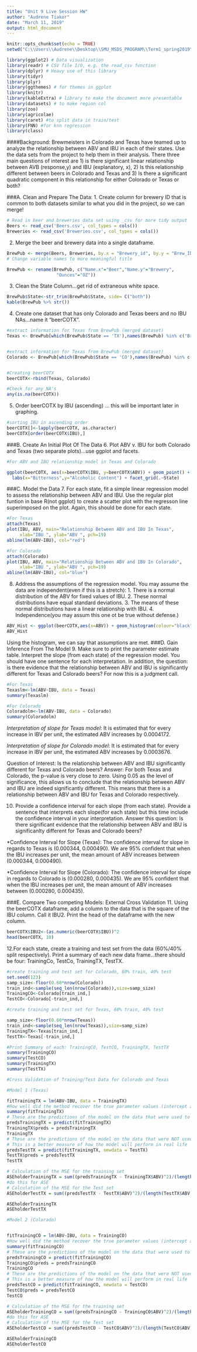 ---
title: "Unit 9 Live Session HW"
author: "Audrene Tiakor"
date: "March 11, 2019"
output: html_document
---
```{r setup, include=FALSE}
knitr::opts_chunk$set(echo = TRUE)
setwd("C:\\Users\\Audrene\\Desktop\\SMU_MSDS_PROGRAM\\Term1_spring2019\\MSDS6306\\HW\\live_session_9")
```

```{r message=FALSE, warning=FALSE, , include=TRUE, paged.print=FALSE}
library(ggplot2) # Data visualization
library(readr) # CSV file I/O, e.g. the read_csv function
library(dplyr) # Heavy use of this library
library(tidyr)
library(plyr)
library(ggthemes) # for themes in ggplot
library(knitr)
library(kableExtra) # library to make the document more presentable
library(datasets) # to make region col
library(zoo)
library(agricolae)
library(caret) #to split data in train/test
library(FNN) #for knn regression
library(class)
```
####Background: 
Brewmeisters in Colorado and Texas have teamed up to analyze the relationship between ABV and IBU in each of their states. Use the data sets from the project to help them in their analysis. There three main questions of interest are 1) is there significant linear relationship between AVB (response,y) and IBU (explanatory, x), 2) Is this relationship different between beers in Colorado and Texas and 3) Is there a significant quadratic component in this relationship for either Colorado or Texas or both?

###A. Clean and Prepare The Data:
1. Create column for brewery ID that is common to both datasets similar to what you did in the project, so we can merge!

```{r, cc}
# Read in beer and breweries data set using _csv for more tidy output
Beers <- read_csv('Beers.csv', col_types = cols())
Breweries <- read_csv('Breweries.csv', col_types = cols())

```
2. Merge the beer and brewery data into a single dataframe.
```{r, merge}
BrewPub <- merge(Beers, Breweries, by.x = "Brewery_id", by.y = "Brew_ID", all = TRUE)
# Change variable names to more meaningful title

BrewPub <- rename(BrewPub, c("Name.x"="Beer","Name.y"="Brewery",
                   "Ounces"="OZ"))

```
3. Clean the State Column...get rid of extraneous white space.
```{r, paged.print=FALSE}
BrewPub$State<-str_trim(BrewPub$State, side= C("both"))
kable(BrewPub %>% str())
```
4. Create one dataset that has only Colorado and Texas beers and no IBU NAs...name it "beerCOTX".
```{r, cotx}
#extract information for Texas from BrewPub (merged dataset)
Texas <- BrewPub[which(BrewPub$State == 'TX'),names(BrewPub) %in% c("Brewery_id","Beer","Beer_ID","ABV","IBU","Style","OZ","Brewery","City","State")] %>% na.omit()


#extract information for Texas from BrewPub (merged dataset)
Colorado <- BrewPub[which(BrewPub$State == 'CO'),names(BrewPub) %in% c("Brewery_id","Beer","Beer_ID","ABV","IBU","Style","OZ","Brewery","City","State")] %>% na.omit()


#Creating beerCOTX
beerCOTX<-rbind(Texas, Colorado) 

#Check for any NA's
any(is.na(beerCOTX))

```
5. Order beerCOTX by IBU (ascending) ... this will be important later in graphing.
```{r, asc}
#sorting IBU in ascending order
beerCOTX[]<-lapply(beerCOTX, as.character)
beerCOTX[order(beerCOTX$IBU),]

```

###B. Create An Initial Plot Of The Data
6. Plot ABV v. IBU for both Colorado and Texas (two separate plots)...use ggplot and facets.
```{r, plot1}
#For ABV and IBU relationship model in Texas and Colorado

ggplot(beerCOTX, aes(x=beerCOTX$IBU, y=beerCOTX$ABV)) + geom_point() + geom_smooth(method=lm, se=FALSE) + theme(plot.title = element_text(size=14,hjust= 0.5, face="bold.italic")) + ggtitle("Relationship Between Bitterness of Beer and Its Alcoholic Content In Colorado") +
  labs(x="Bitterness",y="Alcoholic Content") + facet_grid(.~State)

```
###C. Model the Data
7. For each state, fit a simple linear regression model to assess the relationship between ABV and IBU. Use the regular plot funtion in base R(not ggplot) to create a scatter plot with the regresson line superimposed on the plot. Again, this should be done for each state.
```{r, plot2}
#For Texas
attach(Texas)
plot(IBU, ABV, main="Relationship Between ABV and IBU In Texas", 
     xlab="IBU ", ylab="ABV ", pch=19)
abline(lm(ABV~IBU), col="red")

#For Colorado
attach(Colorado)
plot(IBU, ABV, main="Relationship Between ABV and IBU In Colorado", 
     xlab="IBU ", ylab="ABV ", pch=19)
abline(lm(ABV~IBU), col="blue")

```
8. Address the assumptions of the regression model. You may assume the data are independent(even if this is a stretch): 1. There is a normal distribution of the ABV for fixed values of IBU. 2. These normal distributions have equal standard deviations. 3. The means of these normal distributions have a linear relationship with IBU. 4. Independence(you may assum this one ot be true without defense.)

```{r}
ABV_Hist <- ggplot(beerCOTX,aes(x=ABV)) + geom_histogram(colour="black", fill="white", stat="count") + theme(axis.text.x=element_text(size=7), plot.title = element_text(size=14,hjust = 0.5, face="bold.italic")) + theme_bw() + ggtitle("Histogram of Alcohol Content By State") + labs(x="ABV",y="Count") + theme(axis.text.x = element_text(angle = -90, hjust = 0, vjust = 0)) + facet_grid(State~.)
ABV_Hist 
```
Using the histogram, we can say that assumptions are met. 
###D. Gain Inference From The Model
9. Make sure to print the parameter estimate table. Interpret the slope (from each state) of the regression model. You should have one sentence for each interpretation. In addition, the question: is there evidence that the relationship between ABV and IBU is significantly different for Texas and Colorado beers? For now this is a judgment call.

```{r, lm}
#For Texas
Texaslm<-lm(ABV~IBU, data = Texas)
summary(Texaslm)

#For Colorado
Coloradolm<-lm(ABV~IBU, data = Colorado)
summary(Coloradolm)

```
*Interpretation of slope for Texas model*:
It is estimated that for every increase in IBV per unit, the estimated ABV increases by 0.0004172.

*Interpretation of slope for Colorado model*:
It is estimated that for every increase in IBV per unit, the estimated ABV increases by 0.0003676.

Question of Interest: Is the relationship between ABV and IBU significantly different for Texas and Colorado beers?
Answer: For both Texas and Colorado, the p-value is very close to zero. Using 0.05 as the level of significance, this allows us to conclude that the relationship between ABV and IBU are indeed significantly different. This means that there is a relationship between ABV and IBU for Texas and Colorado respectively. 

10. Provide a confidence interval for each slope (from each state). Provide a sentence that interprets each slope(for each state) but this time include the confidence interval in your interpretation. Answer this question: Is there significant evidence that the relationship between ABV and IBU is significanlty different for Texas and Colorado beers?

*Confidence Interval for Slope (Texas):
The confidence interval for slope in regards to Texas is (0.000344, 0.000490). We are 95% confident that when the IBU increases per unit, the mean amount of ABV increases between (0.000344, 0.000490). 

*Confidence Interval for Slope (Colorado):
The confidence interval for slope in regards to Colorado is (0.000280, 0.000435). We are 95% confident that when the IBU increases per unit, the mean amount of ABV increases between (0.000280, 0.000435).

###E. Compare Two competing Models: External Cross Validation
11. Using the beerCOTX dataframe, add a column to the data that is the square of the IBU column. Call it IBU2. Print the head of the dataframe with the new column.
```{r,IBU2}
beerCOTX$IBU2<-(as.numeric(beerCOTX$IBU))^2
head(beerCOTX, 10)
```
12.For each state, create a training and test set from the data (60%/40% split respectively). Print a summary of each new data frame...there should be four: TrainingCo, TestCo, TrainingTX, TestTX.
```{r,ttCO}
#create training and test set for Colorado, 60% train, 40% test
set.seed(123)
samp_size<-floor(0.60*nrow(Colorado))
train_ind<-sample(seq_len(nrow(Colorado)),size=samp_size)
TrainingCO<-Colorado[train_ind,]
TestCO<-Colorado[-train_ind,]

#create training and test set for Texas, 60% train, 40% test

samp_size<-floor(0.60*nrow(Texas))
train_ind<-sample(seq_len(nrow(Texas)),size=samp_size)
TrainingTX<-Texas[train_ind,]
TestTX<-Texas[-train_ind,]

#Print Summary of each: TrainingCO, TestCO, TrainingTX, TestTX
summary(TrainingCO)
summary(TestCO)
summary(TrainingTX)
summary(TestTX)
```
```{r,pred}
#Cross Validation of Training/Test Data for Colorado and Texas

#Model 1 (Texas)

fitTrainingTX = lm(ABV~IBU, data = TrainingTX)
#How well did the method recover the true parameter values (intercept and slope).
summary(fitTrainingTX)
# These are the predictions of the model on the data that were used to fit the model.
predsTrainingTX = predict(fitTrainingTX)
TrainingTX$preds = predsTrainingTX
TrainingTX
# These are the predictions of the model on the data that were NOT used to fit the model.
# This is a better measure of how the model will perform in real life
predsTestTX = predict(fitTrainingTX, newdata = TestTX)
TestTX$preds = predsTestTX
TestTX

# Calculation of the MSE for the training set
ASEholderTrainingTX = sum((predsTrainingTX - TrainingTX$ABV)^2)/(length(TrainingTX$ABV))
#do this for ASE
# Calculation of the MSE for the Test set
ASEholderTestTX = sum((predsTestTX - TestTX$ABV)^2)/(length(TestTX$ABV))

ASEholderTrainingTX
ASEholderTestTX
```
```{r,pred2}


#Model 2 (Colorado)


fitTrainingCO = lm(ABV~IBU, data = TrainingCO)
#How well did the method recover the true parameter values (intercept and slope).
summary(fitTrainingCO)
# These are the predictions of the model on the data that were used to fit the model.
predsTrainingCO = predict(fitTrainingCO)
TrainingCO$preds = predsTrainingCO
TrainingCO
# These are the predictions of the model on the data that were NOT used to fit the model.
# This is a better measure of how the model will perform in real life
predsTestCO = predict(fitTrainingCO, newdata = TestCO)
TestCO$preds = predsTestCO
TestCO

# Calculation of the MSE for the training set
ASEholderTrainingCO = sum((predsTrainingCO - TrainingCO$ABV)^2)/(length(TrainingCO$ABV))
#do this for ASE
# Calculation of the MSE for the Test set
ASEholderTestCO = sum((predsTestCO - TestCO$ABV)^2)/(length(TestCO$ABV))

ASEholderTrainingCO
ASEholderTestCO
```